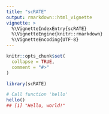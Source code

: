 ```yaml
---
title: "scRATE"
output: rmarkdown::html_vignette
vignette: >
  %\VignetteIndexEntry{scRATE}
  %\VignetteEngine{knitr::rmarkdown}
  %\VignetteEncoding{UTF-8}
---
```


```r
knitr::opts_chunk$set(
  collapse = TRUE,
  comment = "#>"
)
```

```r
library(scRATE)
```

```r
# Call function 'hello'
hello()
## [1] "Hello, world!"
```
